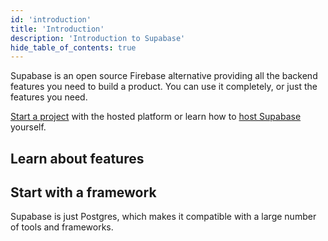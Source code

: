 ```yaml
---
id: 'introduction'
title: 'Introduction'
description: 'Introduction to Supabase'
hide_table_of_contents: true
---
```


Supabase is an open source Firebase alternative providing all the backend features you need to build a product.
You can use it completely, or just the features you need.

[Start a project](https://app.supabase.com) with the hosted platform or learn how to [host Supabase](/docs/guides/hosting/overview) yourself.

## Learn about features

<div className="grid grid-cols-12 gap-4">
  <div className="col-span-4">
    <ButtonCard
      className="card"
      to={'/guides/auth'}
      title={'Auth'}
      description={'User management with Row Level Security.'}
      style={{ height: '100%' }}
    />
  </div>
  <div className="col-span-4">
    <ButtonCard
      className="card"
      to={'/guides/api'}
      title={'Auto-generated APIs'}
      description={'Instantly generate APIs for your database.'}
      style={{ height: '100%' }}
    />
  </div>
  <div className="col-span-4">
    <ButtonCard
      className="card"
      to={'/guides/database'}
      title={'Database'}
      description={'A dedicated, scalable Postgres database.'}
      style={{ height: '100%' }}
    />
  </div>
  <div className="col-span-4">
    <ButtonCard
      className="card"
      to={'/guides/functions'}
      title={'Edge Functions'}
      description={'Server-side functions, distributed globally.'}
      style={{ height: '100%' }}
    />
  </div>
  <div className="col-span-4">
    <ButtonCard
      className="card"
      to={'/guides/realtime'}
      title={'Realtime'}
      description={'Build with Broadcast, Presence, and Postgres CDC.'}
      style={{ height: '100%' }}
    />
  </div>
  <div className="col-span-4">
    <ButtonCard
      className="card"
      to={'/guides/storage'}
      title={'File Storage'}
      description={'Store, organize, and serve large files.'}
      style={{ height: '100%' }}
    />
  </div>
  <div className="col-span-4">
    <ButtonCard
      className="card"
      to={'/guides/platform/logs'}
      title={'Observability'}
      description={'Monitor and debug your infrastucture.'}
      style={{ height: '100%' }}
    />
  </div>
</div>

## Start with a framework

Supabase is just Postgres, which makes it compatible with a large number of tools and frameworks.

<Frameworks />
